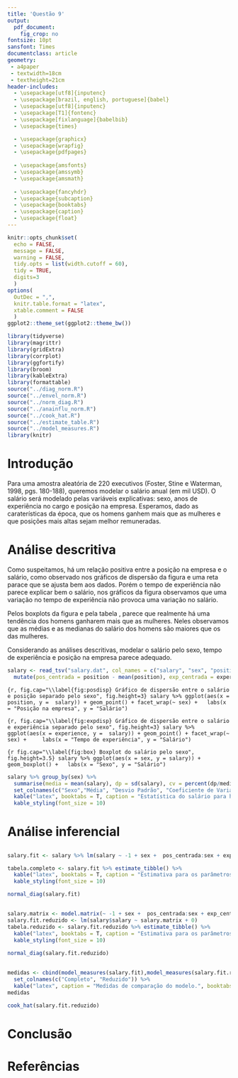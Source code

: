 ```yaml
---
title: 'Questão 9'
output:
  pdf_document:
    fig_crop: no
fontsize: 10pt
sansfont: Times
documentclass: article
geometry: 
 - a4paper
 - textwidth=18cm
 - textheight=21cm
header-includes:
  - \usepackage[utf8]{inputenc}
  - \usepackage[brazil, english, portuguese]{babel}
  - \usepackage[utf8]{inputenc}
  - \usepackage[T1]{fontenc}
  - \usepackage[fixlanguage]{babelbib}
  - \usepackage{times}

  - \usepackage{graphicx}
  - \usepackage{wrapfig}
  - \usepackage{pdfpages}
  
  - \usepackage{amsfonts}
  - \usepackage{amssymb}
  - \usepackage{amsmath}
  
  - \usepackage{fancyhdr}
  - \usepackage{subcaption}
  - \usepackage{booktabs}
  - \usepackage{caption}
  - \usepackage{float}
---
```


```r
knitr::opts_chunk$set(
  echo = FALSE, 
  message = FALSE,
  warning = FALSE,
  tidy.opts = list(width.cutoff = 60),
  tidy = TRUE,
  digits=3
  )
options(
  OutDec = ",", 
  knitr.table.format = "latex", 
  xtable.comment = FALSE
  )
ggplot2::theme_set(ggplot2::theme_bw())
```

```r
library(tidyverse)
library(magrittr)
library(gridExtra)
library(corrplot)
library(ggfortify)
library(broom)
library(kableExtra)
library(formattable)
source("../diag_norm.R")
source("../envel_norm.R")
source("../norm_diag.R")
source("../anainflu_norm.R")
source("../cook_hat.R")
source("../estimate_table.R")
source("../model_measures.R")
library(knitr)
```

# Introdução

Para uma amostra aleatória de 220 executivos (Foster, Stine e Waterman, 1998, pgs. 180-188), queremos modelar o salário anual (em mil USD). O salário será modelado pelas variáveis explicativas: sexo, anos de experiência no cargo e posição na empresa. Esperamos, dado as caraterísticas da época, que os homens ganhem mais que as mulheres e que posições mais altas sejam melhor remuneradas.

# Análise descritiva

Como suspeitamos, há um relação positiva entre a posição na empresa e o salário, como observado nos gráficos de dispersão da figura \ref{fig:posdisp} e uma reta parace que se ajusta bem aos dados. Porém o tempo de experiência não parece explicar bem o salário, nos gráficos da figura \ref{fig:expdisp} observamos que uma variação no tempo de experiência não provoca uma variação no salário.

Pelos boxplots da figura \ref{fig:box} e pela tabela \ref{tab:salario}, parece que realmente há uma tendência dos homens ganharem mais que as mulheres. Neles observamos que as médias e as medianas do salário dos homens são maiores que os das mulheres.

Considerando as análises descritivas, modelar o salário pelo sexo, tempo de experiência e posição na empresa parece adequado.

```r
salary <- read_tsv("salary.dat", col_names = c("salary", "sex", "position", "experience")) %>%
  mutate(pos_centrada = position - mean(position), exp_centrada = experience - mean(experience))
```

```{r, fig.cap="\\label{fig:posdisp} Gráfico de dispersão entre o salário e posição separado pelo sexo", fig.height=3}
salary %>% ggplot(aes(x = position, y =  salary)) + geom_point() + facet_wrap(~ sex) +
  labs(x = "Posição na empresa", y = "Salário")
```

```{r, fig.cap="\\label{fig:expdisp} Gráfico de dispersão entre o salário e experiência separado pelo sexo", fig.height=3}
salary %>% ggplot(aes(x = experience, y =  salary)) + geom_point() + facet_wrap(~ sex) +
    labs(x = "Tempo de experiência", y = "Salário")
```

```{r fig.cap="\\label{fig:box} Boxplot do salário pelo sexo", fig.height=3.5}
salary %>% ggplot(aes(x = sex, y = salary)) + geom_boxplot() +
  labs(x = "Sexo", y = "Salário")
```

```r
salary %>% group_by(sex) %>%
  summarise(media = mean(salary), dp = sd(salary), cv = percent(dp/media)) %>%
  set_colnames(c("Sexo","Média", "Desvio Padrão", "Coeficiente de Variação")) %>% 
  kable("latex", booktabs = T, caption = "Estatística do salário para homens e mulheres") %>%
  kable_styling(font_size = 10)
```


# Análise inferencial

## 

```r
salary.fit <- salary %>% lm(salary ~ -1 + sex +  pos_centrada:sex + exp_centrada:sex,.)
```

```r
tabela.completo <- salary.fit %>% estimate_tibble() %>% 
  kable("latex", booktabs = T, caption = "Estimativa para os parâmetros do modelo completo.") %>%
  kable_styling(font_size = 10)
```

```r
normal_diag(salary.fit)
```

##

```r
salary.matrix <- model.matrix(~ -1 + sex +  pos_centrada:sex + exp_centrada:sex, salary)[,-5]
salary.fit.reduzido <- lm(salary$salary ~ salary.matrix + 0)
tabela.reduzido <- salary.fit.reduzido %>% estimate_tibble() %>% 
  kable("latex", booktabs = T, caption = "Estimativa para os parâmetros do modelo reduzido") %>%
  kable_styling(font_size = 10)
```

```r
normal_diag(salary.fit.reduzido)
```


##

```r
medidas <- cbind(model_measures(salary.fit),model_measures(salary.fit.reduzido)) %>%
  set_colnames(c("Completo", "Reduzido")) %>%
  kable("latex", caption = "Medidas de comparação do modelo.", booktabs = T) %>% kable_styling(font_size = 10)
medidas
```


```r
cook_hat(salary.fit.reduzido)
```


# Conclusão

# Referências

